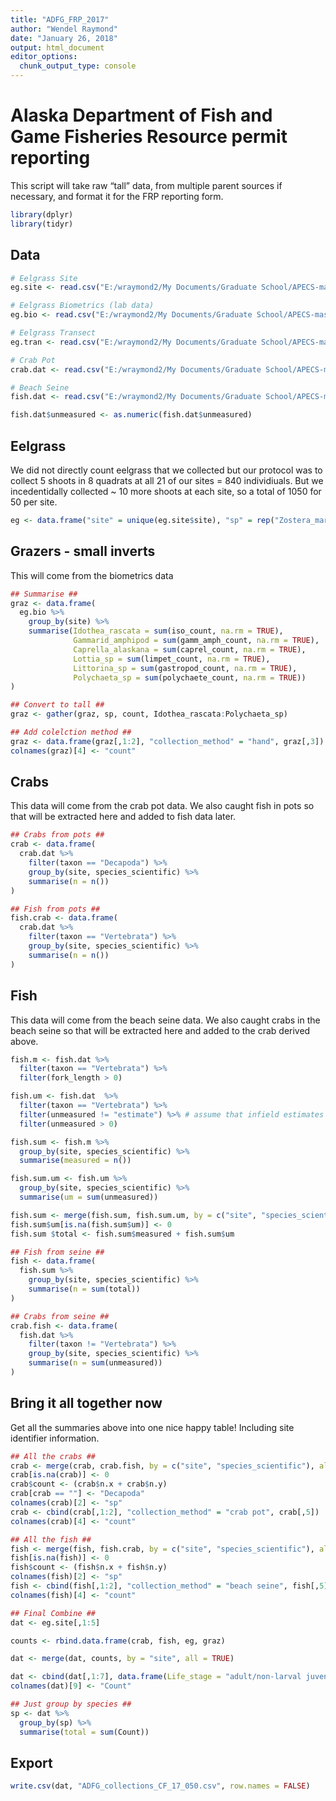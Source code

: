 ```yaml
---
title: "ADFG_FRP_2017"
author: "Wendel Raymond"
date: "January 26, 2018"
output: html_document
editor_options: 
  chunk_output_type: console
---
```


# Alaska Department of Fish and Game Fisheries Resource permit reporting
This script will take raw "tall" data, from multiple parent sources if necessary, and format it for the FRP reporting form.
```r
library(dplyr)
library(tidyr)
```


## Data
```r
# Eelgrass Site
eg.site <- read.csv("E:/wraymond2/My Documents/Graduate School/APECS-master/ALL_DATA/seagrass_site_2017_RAW.csv", stringsAsFactors = FALSE, header = TRUE)

# Eelgrass Biometrics (lab data)
eg.bio <- read.csv("E:/wraymond2/My Documents/Graduate School/APECS-master/ALL_DATA/seagrass_biometrics_CLEAN.csv", stringsAsFactors = FALSE, header = TRUE)

# Eelgrass Transect
eg.tran <- read.csv("E:/wraymond2/My Documents/Graduate School/APECS-master/ALL_DATA/seagrass_transect_2017_RAW.csv", stringsAsFactors = FALSE, header = TRUE)

# Crab Pot
crab.dat <- read.csv("E:/wraymond2/My Documents/Graduate School/APECS-master/All_DATA/seagrass_crab_pot_2017_RAW.csv", header = TRUE, stringsAsFactors = FALSE)

# Beach Seine
fish.dat <- read.csv("E:/wraymond2/My Documents/Graduate School/APECS-master/ALL_DATA/seagrass_beach_seine_data_2017_RAW.csv", stringsAsFactors = FALSE, header = TRUE)

fish.dat$unmeasured <- as.numeric(fish.dat$unmeasured)
```

## Eelgrass
We did not directly count eelgrass that we collected but our protocol was to collect 5 shoots in 8 quadrats at all 21 of our sites = 840 individiuals. But we incedentidally collected ~ 10 more shoots at each site, so a total of 1050 for 50 per site.
```r
eg <- data.frame("site" = unique(eg.site$site), "sp" = rep("Zostera_marina", 21), "collection_method" = "hand", "count" = 50)
```

## Grazers - small inverts
This will come from the biometrics data
```r
## Summarise ##
graz <- data.frame(
  eg.bio %>% 
    group_by(site) %>% 
    summarise(Idothea_rascata = sum(iso_count, na.rm = TRUE),
              Gammarid_amphipod = sum(gamm_amph_count, na.rm = TRUE),
              Caprella_alaskana = sum(caprel_count, na.rm = TRUE),
              Lottia_sp = sum(limpet_count, na.rm = TRUE),
              Littorina_sp = sum(gastropod_count, na.rm = TRUE),
              Polychaeta_sp = sum(polychaete_count, na.rm = TRUE))
)

## Convert to tall ##
graz <- gather(graz, sp, count, Idothea_rascata:Polychaeta_sp)

## Add colelction method ##
graz <- data.frame(graz[,1:2], "collection_method" = "hand", graz[,3])
colnames(graz)[4] <- "count"
```

## Crabs
This data will come from the crab pot data. We also caught fish in pots so that will be extracted here and added to fish data later.
```r
## Crabs from pots ##
crab <- data.frame(
  crab.dat %>% 
    filter(taxon == "Decapoda") %>% 
    group_by(site, species_scientific) %>% 
    summarise(n = n())
)

## Fish from pots ##
fish.crab <- data.frame(
  crab.dat %>% 
    filter(taxon == "Vertebrata") %>% 
    group_by(site, species_scientific) %>% 
    summarise(n = n())
)
```

## Fish
This data will come from the beach seine data. We also caught crabs in the beach seine so that will be extracted here and added to the crab derived above.
```r
fish.m <- fish.dat %>%
  filter(taxon == "Vertebrata") %>%
  filter(fork_length > 0)

fish.um <- fish.dat  %>%
  filter(taxon == "Vertebrata") %>% 
  filter(unmeasured != "estimate") %>% # assume that infield estimates are accurate
  filter(unmeasured > 0)

fish.sum <- fish.m %>%
  group_by(site, species_scientific) %>% 
  summarise(measured = n())

fish.sum.um <- fish.um %>%
  group_by(site, species_scientific) %>% 
  summarise(um = sum(unmeasured))

fish.sum <- merge(fish.sum, fish.sum.um, by = c("site", "species_scientific"), all = TRUE)
fish.sum$um[is.na(fish.sum$um)] <- 0
fish.sum $total <- fish.sum$measured + fish.sum$um

## Fish from seine ##
fish <- data.frame(
  fish.sum %>%
    group_by(site, species_scientific) %>% 
    summarise(n = sum(total))
)

## Crabs from seine ##
crab.fish <- data.frame(
  fish.dat %>%
    filter(taxon != "Vertebrata") %>% 
    group_by(site, species_scientific) %>% 
    summarise(n = sum(unmeasured))
)
```

## Bring it all together now
Get all the summaries above into one nice happy table! Including site identifier information.
```r
## All the crabs ##
crab <- merge(crab, crab.fish, by = c("site", "species_scientific"), all = TRUE)
crab[is.na(crab)] <- 0
crab$count <- (crab$n.x + crab$n.y)
crab[crab == ""] <- "Decapoda"
colnames(crab)[2] <- "sp"
crab <- cbind(crab[,1:2], "collection_method" = "crab pot", crab[,5])
colnames(crab)[4] <- "count"

## All the fish ##
fish <- merge(fish, fish.crab, by = c("site", "species_scientific"), all = TRUE)
fish[is.na(fish)] <- 0
fish$count <- (fish$n.x + fish$n.y)
colnames(fish)[2] <- "sp"
fish <- cbind(fish[,1:2], "collection_method" = "beach seine", fish[,5])
colnames(fish)[4] <- "count"

## Final Combine ##
dat <- eg.site[,1:5]

counts <- rbind.data.frame(crab, fish, eg, graz)

dat <- merge(dat, counts, by = "site", all = TRUE)

dat <- cbind(dat[,1:7], data.frame(Life_stage = "adult/non-larval juveniles"), dat[,8])
colnames(dat)[9] <- "Count"

## Just group by species ##
sp <- dat %>% 
  group_by(sp) %>% 
  summarise(total = sum(Count))
```

## Export
```r
write.csv(dat, "ADFG_collections_CF_17_050.csv", row.names = FALSE)
```

